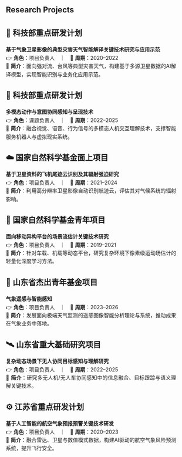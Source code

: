 :::: {#center}

<!-- 自定义样式 -->
<style>
/* 容器设置 */
#center {
  max-width: 900px;
  margin: 0 auto;
  padding: 0 20px;
  box-sizing: border-box;
}

/* 文本排版优化 */
#center p, 
#center ul, 
#center ol, 
#center h2, 
#center h3 {
  text-align: justify;
  text-justify: inter-ideograph;
  word-break: break-word;
  line-height: 1.6;
}


</style>


## Research Projects

::: {.callout-note}
## 🔬 科技部重点研发计划

**基于气象卫星影像的典型灾害天气智能解译关键技术研究与应用示范**  
👉 **角色**：项目负责人　｜　📅 **周期**：2020–2022<br>
🎯 **简介**：面向强对流、台风等典型灾害天气，构建基于多源卫星数据的AI解译模型，实现智能识别与业务化应用示范。
:::

::: {.callout-note}
## 🔧 科技部重点研发计划

**多模态动作与意图协同感知与呈现技术**  
👉 **角色**：课题负责人　｜　📅 **周期**：2022–2025<br>
🎯 **简介**：融合视觉、语音、行为信号的多模态人机交互理解技术，支撑智能服务机器人与虚拟现实系统。
:::

::: {.callout-note}
## ☁️ 国家自然科学基金面上项目

**基于卫星资料的飞机尾迹云识别及其辐射强迫研究**  
👉 **角色**：项目负责人　｜　📅 **周期**：2021–2024<br>
🎯 **简介**：利用高分辨率卫星影像自动识别航迹云，评估其对气候系统的辐射影响。
:::

::: {.callout-note}
## 🚀 国家自然科学基金青年项目

**面向移动异构平台的场景流估计关键技术研究**  
👉 **角色**：项目负责人　｜　📅 **周期**：2019–2021<br>
🎯 **简介**：针对车载、机载等动态平台，研究复杂环境下像素级运动场估计的轻量化深度学习方法。
:::

::: {.callout-note}
## 🌟 山东省杰出青年基金项目

**气象遥感与智能感知**  
👉 **角色**：项目负责人　｜　📅 **周期**：2023–2026<br>
🎯 **简介**：发展面向极端天气监测的遥感图像智能分析理论与系统，推动成果在气象业务中落地。
:::

::: {.callout-note}
## 🛰️ 山东省重大基础研究项目

**复杂动态场景下无人协同目标感知与理解研究**  
👉 **角色**：项目负责人　｜　📅 **周期**：2022–2025<br>
🎯 **简介**：研究多无人机/无人车协同感知中的信息融合、目标跟踪与语义理解关键技术。
:::

::: {.callout-note}
## ⚙️ 江苏省重点研发计划

**基于人工智能的航空气象预报预警关键技术研发**  
👉 **角色**：项目负责人　｜　📅 **周期**：2020–2023<br>
🎯 **简介**：融合雷达、卫星与数值模式数据，构建AI驱动的航空气象风险预测系统，提升飞行安全。
:::

::::
